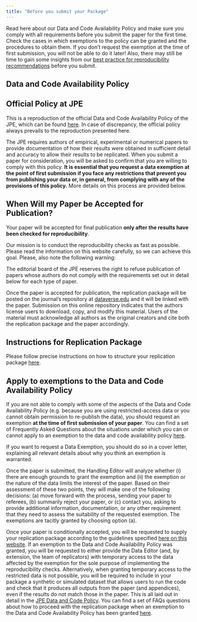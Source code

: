 ```yaml
---
title: "Before you submit your Package"
---
```


Read here about our Data and Code Availability Policy and make sure you comply with all requirements before you submit the paper for the first time. Check the cases in which exemptions to the policy can be granted and the procedures to obtain them. If you don't request the exemption at the time of first submission, you will not be able to do it later! Also, there may still be time to gain some insights from our [best practice for reproducibility recommendations](best.qmd) before you submit.


## Data and Code Availability Policy

:::{.callout-note}

# Official Policy at JPE

This is a reproduction of the official Data and Code Availability Policy of the JPE, which can be found [here](https://www.journals.uchicago.edu/journals/jpe/datapolicy). In case of discrepancy, the official policy always prevails to the reproduction presented here.
:::

The JPE requires authors of empirical, experimental or numerical papers to provide documentation of how their results were obtained in sufficient detail and accuracy to allow their results to be replicated. When you submit a paper for consideration, you will be asked to confirm that you are willing to comply with this policy. **It is essential that you request a data exemption at the point of first submission if you face any restrictions that prevent you from publishing your data or, in general, from complying with any of the provisions of this policy.** More details on this process are provided below.

::: {.callout-important}
# When Will my Paper be Accepted for Publication?

Your paper will be accepted for final publication **only after the results have been checked for reproducibility**. 
:::

Our mission is to conduct the reproducibility checks as fast as possible. Please read the information on this website carefully, so we can achieve this goal. Please, also note the following warning:

::: {.callout-warning}
The editorial board of the JPE reserves the right to refuse publication of papers whose authors do not comply with the requirements set out in detail below for each type of paper.
:::

Once the paper is accepted for publication, the replication package will be posted on the journal's repository at [dataverse.edu](https://dataverse.harvard.edu/dataverse/JPE) and it will be linked with the paper.  Submission on this online repository indicates that the authors license users to download, copy, and modify this material. Users of the material must acknowledge all authors as the original creators and cite both the replication package and the paper accordingly.

::: {.callout-tip}

# Instructions for Replication Package

Please follow precise instructions on how to structure your replication package [here](package.qmd).

:::


## Apply to exemptions to the Data and Code Availability Policy {#sec-apply-exemption}

If you are not able to comply with some of the aspects of the Data and Code Availability Policy (e.g. because you are using restricted-access data or you cannot obtain permission to re-publish the data), you should request an exemption **at the time of first submission of your paper**. You can find a set of Frequently Asked Questions about the situations under which you can or cannot apply to an exemption to the data and code availability policy [here](faqs.qmd). 

If you want to request a Data Exemption, you should do so in a cover letter, explaining all relevant details about why you think an exemption is warranted. 

Once the paper is submitted, the Handling Editor will analyze whether (i) there are enough grounds to grant the exemption and (ii) the exemption or the nature of the data limits the interest of the paper. Based on their assessment of these two points, they will make one of the following decisions: (a) move forward with the process, sending your paper to referees, (b) summarily reject your paper, or (c) contact you, asking to provide additional information, documentation, or any other requirement that they need to assess the suitability of the requested exemption. The exemptions are tacitly granted by choosing option (a). 

Once your paper is conditionally accepted, you will be requested to supply your replication package according to the guidelines specified [here on this website](package.qmd). If an exemption to the Data and Code Availability Policy was granted, you will be requested to either provide the Data Editor (and, by extension, the team of replicators) with temporary access to the data affected by the exemption for the sole purpose of implementing the reproducibility checks. Alternatively, when granting temporary access to the restricted data is not possible, you will be required to include in your package a synthetic or simulated dataset that allows users to run the code and check that it produces all outputs from the paper (and appendices), even if the results do not match those in the paper. This is all laid out in detail in the [JPE Data and Code Policy](policy.qmd). You can find a set of FAQs questions about how to proceed with the replication package when an exemption to the Data and Code Availability Policy has been granted [here](faqs#procedures-when-exemptions-are-granted). 
